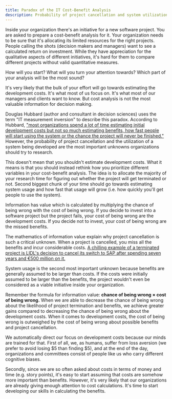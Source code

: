 ```yaml
---
title: Paradox of the IT Cost-Benefit Analysis
description: Probability of project cancellation and system utilization are the most important unknowns organizations should try to research—not development costs
---
```


Inside your organization there's an initiative for a new software project. You are asked to prepare a cost-benefit analysis for it. Your organization needs to be sure that it's allocating its limited resources for the right projects. People calling the shots (decision makers and managers) want to see a calculated return on investment. While they have appreciation for the qualitative aspects of different initiatives, it's hard for them to compare different projects without valid quantitative measures.

How will you start? What will you turn your attention towards? Which part of your analysis will be the most sound?

It's very likely that the bulk of your effort will go towards estimating the development costs. It's what most of us focus on. It's what most of our managers and clients want to know. But cost analysis is not the most valuable information for decision making.

Douglas Hubbard (author and consultant in decision sciences) uses the term "IT measurement inversion" to describe this paradox. According to Hubbard, ["most organizations spend a lot of time estimating initial development costs but not so much estimating benefits, how fast people will start using the system or the chance the project will never be finished."](https://www.cio.com/article/2438748/the-it-measurement-inversion.html) However, the probability of project cancellation and the utilization of a system being developed are the most important unknowns organizations should try to research.

This doesn't mean that you shouldn't estimate development costs. What it means is that you should instead rethink how you prioritize different variables in your cost-benefit analysis. The idea is to allocate the majority of your research time for figuring out whether the project will get terminated or not. Second biggest chunk of your time should go towards estimating system usage and how fast that usage will grow (i.e. how quickly you'll get people to use the system).

Information has value which is calculated by multiplying the chance of being wrong with the cost of being wrong. If you decide to invest into a software project but the project fails, your cost of being wrong are the development costs. If you decide not to invest, your cost of being wrong are the missed benefits.

The mathematics of information value explain why project cancellation is such a critical unknown. When a project is cancelled, you miss all the benefits and incur considerable costs. [A chilling example of a terminated project is LIDL's decision to cancel its switch to SAP after spending seven years and €500 million on it.](https://www.handelsblatt.com/today/companies/programmed-for-disaster-lidl-software-disaster-another-example-of-germanys-digital-failure/23582902.html)

System usage is the second most important unknown because benefits are generally assumed to be larger than costs. If the costs were initially assumed to be larger than the benefits, the project wouldn't even be considered as a viable initiative inside your organization.

Remember the formula for information value: **chance of being wrong &times; cost of being wrong.** When we are able to decrease the chance of being wrong about the likelihood of project termination and benefits, we achieve greater gains compared to decreasing the chance of being wrong about the development costs. When it comes to development costs, the cost of being wrong is outweighed by the cost of being wrong about possible benefits and project cancellation.

We automatically direct our focus on development costs because our minds are trained for that. First of all, we, as humans, suffer from loss aversion (we prefer to avoid losing $5 than finding $5), and at the end of the day, organizations and committees consist of people like us who carry different cognitive biases.

Secondly, since we are so often asked about costs in terms of money and time (e.g. story points), it's easy to start assuming that costs are somehow more important than benefits. However, it's very likely that our organizations are already giving enough attention to cost calculations. It's time to start developing our skills in calculating the benefits.
